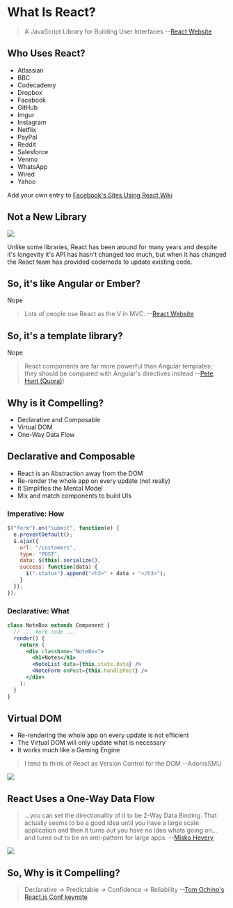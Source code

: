# What Is React?

> A JavaScript Library for Building User Interfaces --[React Website](https://facebook.github.io/react/)

## Who Uses React?

- Atlassian
- BBC
- Codecademy
- Dropbox
- Facebook
- GitHub
- Imgur
- Instagram
- Netflix
- PayPal
- Reddit
- Salesforce
- Venmo
- WhatsApp
- Wired
- Yahoo

Add your own entry to [Facebook's Sites Using React Wiki](https://github.com/facebook/react/wiki/Sites-Using-React)

## Not a New Library

![](./images/days-since.png)

Unlike some libraries, React has been around for many years and despite it's longevity it's API has hasn't changed too much, but when it has changed the React team has provided codemods to update existing code.

## So, it's like Angular or Ember?

Nope

> Lots of people use React as the V in MVC. --[React Website](https://facebook.github.io/react/)

## So, it's a template library?

Nope

> React components are far more powerful than Angular templates; they should be compared with Angular's directives instead --[Pete Hunt (Quora)](http://www.quora.com/Pete-Hunt/Posts/Facebooks-React-vs-AngularJS-A-Closer-Look))

## Why is it Compelling?

- Declarative and Composable
- Virtual DOM
- One-Way Data Flow

## Declarative and Composable

- React is an Abstraction away from the DOM
- Re-render the whole app on every update (not really)
- It Simplifies the Mental Model
- Mix and match components to build UIs

### Imperative: How

```js
$("form").on("submit", function(e) {
  e.preventDefault();
  $.ajax({
    url: "/customers",
    type: "POST",
    data: $(this).serialize(),
    success: function(data) {
      $(".status").append("<h3>" + data + "</h3>");
    }
  });
});
```

### Declarative: What

```jsx
class NoteBox extends Component {
  // ... more code ...
  render() {
    return (
      <div className="NoteBox">
        <h1>Notes</h1>
        <NoteList data={this.state.data} />
        <NoteForm onPost={this.handlePost} />
      </div>
    );
  }
}
```

## Virtual DOM

- Re-rendering the whole app on every update is not efficient
- The Virtual DOM will only update what is necessary
- It works much like a Gaming Engine

> I tend to think of React as Version Control for the DOM --AdonisSMU

![](./images/mario-sprite.png)

## React Uses a One-Way Data Flow

> ...you can set the directionality of it to be 2-Way Data Binding. That actually seems to be a good idea until you have a large scale application and then it turns out you have no idea whats going on... and turns out to be an anti-pattern for large apps. --[Misko Hevery](https://www.youtube.com/watch?v=uD6Okha_Yj0#t=1785)

![](./images/2-way-binding.png)

## So, Why is it Compelling?

> Declarative → Predictable → Confidence → Reliability --[Tom Ochino's React.js Conf keynote](https://www.youtube.com/watch?v=KVZ-P-ZI6W4#t=868)
